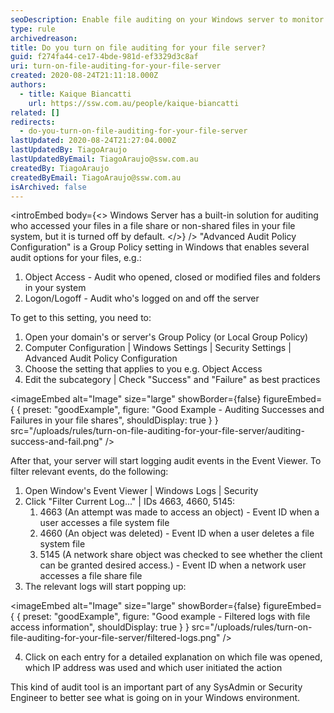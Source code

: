 ```yaml
---
seoDescription: Enable file auditing on your Windows server to monitor and track access to files and folders, ensuring enhanced security and compliance.
type: rule
archivedreason:
title: Do you turn on file auditing for your file server?
guid: f274fa44-ce17-4bde-981d-ef3329d3c8af
uri: turn-on-file-auditing-for-your-file-server
created: 2020-08-24T21:11:18.000Z
authors:
  - title: Kaique Biancatti
    url: https://ssw.com.au/people/kaique-biancatti
related: []
redirects:
  - do-you-turn-on-file-auditing-for-your-file-server
lastUpdated: 2020-08-24T21:27:04.000Z
lastUpdatedBy: TiagoAraujo
lastUpdatedByEmail: TiagoAraujo@ssw.com.au
createdBy: TiagoAraujo
createdByEmail: TiagoAraujo@ssw.com.au
isArchived: false
---
```


<introEmbed
  body={<>
Windows Server has a built-in solution for auditing who accessed your files in a file share or non-shared files in your file system, but it is turned off by default.
  </>}
/>
"Advanced Audit Policy Configuration" is a Group Policy setting in Windows that enables several audit options for your files, e.g.:

1. Object Access - Audit who opened, closed or modified files and folders in your system
2. Logon/Logoff - Audit who's logged on and off the server

To get to this setting, you need to:

1. Open your domain's or server's Group Policy (or Local Group Policy)
2. Computer Configuration | Windows Settings | Security Settings | Advanced Audit Policy Configuration
3. Choose the setting that applies to you e.g. Object Access
4. Edit the subcategory | Check "Success" and "Failure" as best practices

<imageEmbed
  alt="Image"
  size="large"
  showBorder={false}
  figureEmbed={ {
    preset: "goodExample",
    figure: "Good Example - Auditing Successes and Failures in your file shares",
    shouldDisplay: true
  } }
  src="/uploads/rules/turn-on-file-auditing-for-your-file-server/auditing-success-and-fail.png"
/>

After that, your server will start logging audit events in the Event Viewer. To filter relevant events, do the following:

1. Open Window's Event Viewer | Windows Logs | Security
2. Click "Filter Current Log..." | IDs 4663, 4660, 5145:
   1. 4663 (An attempt was made to access an object) - Event ID when a user accesses a file system file
   2. 4660 (An object was deleted) - Event ID when a user deletes a file system file
   3. 5145 (A network share object was checked to see whether the client can be granted desired access.) - Event ID when a network user accesses a file share file
3. The relevant logs will start popping up:

<imageEmbed
  alt="Image"
  size="large"
  showBorder={false}
  figureEmbed={ {
    preset: "goodExample",
    figure: "Good example - Filtered logs with file access information",
    shouldDisplay: true
  } }
  src="/uploads/rules/turn-on-file-auditing-for-your-file-server/filtered-logs.png"
/>

4. Click on each entry for a detailed explanation on which file was opened, which IP address was used and which user initiated the action

This kind of audit tool is an important part of any SysAdmin or Security Engineer to better see what is going on in your Windows environment.
